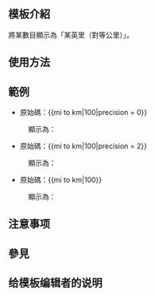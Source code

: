 <IncludeOnly><!-- 在這裡加入模板的保護標識 --></IncludeOnly>
<!-- 在本行下編輯模板說明 -->
== 模板介紹 ==
將某數目顯示為「某英里（對等公里）」。

== 使用方法 ==

== 範例 ==
*原始碼：<nowiki>{{mi to km|100|precision = 0}}</nowiki>

:顯示為： {{mi to km|100|precision = 0}}

*原始碼：<nowiki>{{mi to km|100|precision = 2}}</nowiki>

:顯示為： {{mi to km|100|precision = 2}}

*原始碼：<nowiki>{{mi to km|100}}</nowiki>

:顯示為： {{mi to km|100}}

== 注意事项 ==

== 參見 ==

== 给模板编辑者的说明 ==

<IncludeOnly>
<!-- 本行下加入模板的分類 -->

<!-- 本行下加入模板的跨語言鏈接 -->

</IncludeOnly>